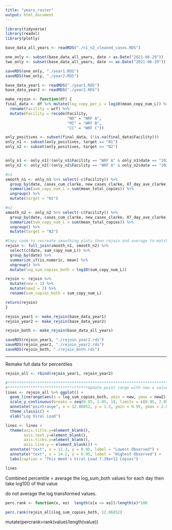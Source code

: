 ---
title: "years_raster"
output: html_document
---

```{r}
library(tidyverse)
library(readxl)
library(plotly)
```

```{r}
base_data_all_years <- readRDS("./n1_n2_cleaned_cases.RDS") 

one_only <- subset(base_data_all_years, date < as.Date("2021-06-29"))
two_only <- subset(base_data_all_years, date >= as.Date("2021-06-29"))
```

```{r}
saveRDS(one_only, "./year1.RDS")
saveRDS(two_only, "./year2.RDS")
```



```{r}
base_data_year1 <- readRDS("./year1.RDS")
base_data_year2 <- readRDS("./year2.RDS")
```

```{r}
make_rejoin <- function(df) {
final_data <- df %>% mutate(log_copy_per_L = log10(mean_copy_num_L)) %>%
  rename(Facility = wrf) %>%
  mutate(Facility = recode(Facility, 
                           "NO" = "WRF A",
                           "MI" = "WRF B",
                           "CC" = "WRF C"))

only_positives <- subset(final_data, (!is.na(final_data$Facility)))
only_n1 <- subset(only_positives, target == "N1")
only_n2 <- subset(only_positives, target == "N2")


only_n1 <- only_n1[!(only_n1$Facility == "WRF A" & only_n1$date == "2020-11-02"), ]
only_n2 <- only_n2[!(only_n2$Facility == "WRF A" & only_n2$date == "2020-11-02"), ]

#n1
smooth_n1 <- only_n1 %>% select(-c(Facility)) %>% 
  group_by(date, cases_cum_clarke, new_cases_clarke, X7_day_ave_clarke) %>%
  summarize(sum_copy_num_L = sum(mean_total_copies)) %>%
  ungroup() %>%
  mutate(target = "N1")

#n2
smooth_n2 <- only_n2 %>% select(-c(Facility)) %>% 
  group_by(date, cases_cum_clarke, new_cases_clarke, X7_day_ave_clarke) %>%
  summarize(sum_copy_num_L = sum(mean_total_copies)) %>%
  ungroup() %>%
  mutate(target = "N2")

#Copy code to recreate smoothing plots then rejoin and average to match methods on website
rejoin <- full_join(smooth_n1, smooth_n2) %>%
  select(c(date, sum_copy_num_L)) %>%
  group_by(date) %>%
  summarize_if(is.numeric, mean) %>%
  ungroup() %>%
  mutate(log_sum_copies_both = log10(sum_copy_num_L))

rejoin <- rejoin %>% 
  mutate(new = 1) %>%
  mutate(new2 = 2) %>%
  rename(sum_copies_both = sum_copy_num_L)

return(rejoin)
}

```

```{r}
rejoin_year1 <- make_rejoin(base_data_year1)
rejoin_year2 <- make_rejoin(base_data_year2)

rejoin_both <- make_rejoin(base_data_all_years)
```

```{r}
saveRDS(rejoin_year1, "./rejoin_year1.rds")
saveRDS(rejoin_year2, "./rejoin_year2.rds")
saveRDS(rejoin_both, "./rejoin_both.rds")

```


**************************************************************************************************************************************
Remake full data for percentiles

```{r}
rejoin_all <- rbind(rejoin_year1, rejoin_year2)
```



```{r}
#**************************************************************************************************************
#***********************************Update point range with new x value****************************************
lines <- rejoin_all %>% ggplot() +
  geom_linerange(aes(x = log_sum_copies_both, ymin = new, ymax = new2)) + 
  scale_y_continuous(breaks = seq(0.95, 2.05, 1), limits = c(0.95, 2.05)) +
  annotate("pointrange", x = 12.86852, y = 1.5, ymin = 0.95, ymax = 2.05, color = "red", size =1) +
  theme_classic() +
  xlab("Log Viral Load")

lines <- lines +   
  theme(axis.title.y=element_blank(),
        axis.text.y=element_blank(),
        axis.ticks.y=element_blank(),
        axis.line.y = element_blank()) +
  annotate("text", x = 11.3, y = 0.95, label = "Lowest Observed") +
  annotate("text", x = 14.2, y = 0.95, label = "Highest Observed") +
  labs(caption = "This Week's Viral Load 7.39e+12 Copies")

lines
```

Combined percentile =
average the log_sum_both values for each day then take log10() of that value

do not average the log transformed values. 




```{r}
perc.rank <- function(x, xo)  length(x[x <= xo])/length(x)*100

perc.rank(rejoin_all$log_sum_copies_both, 12.86852)
```
mutate(percrank=rank(value)/length(value))





